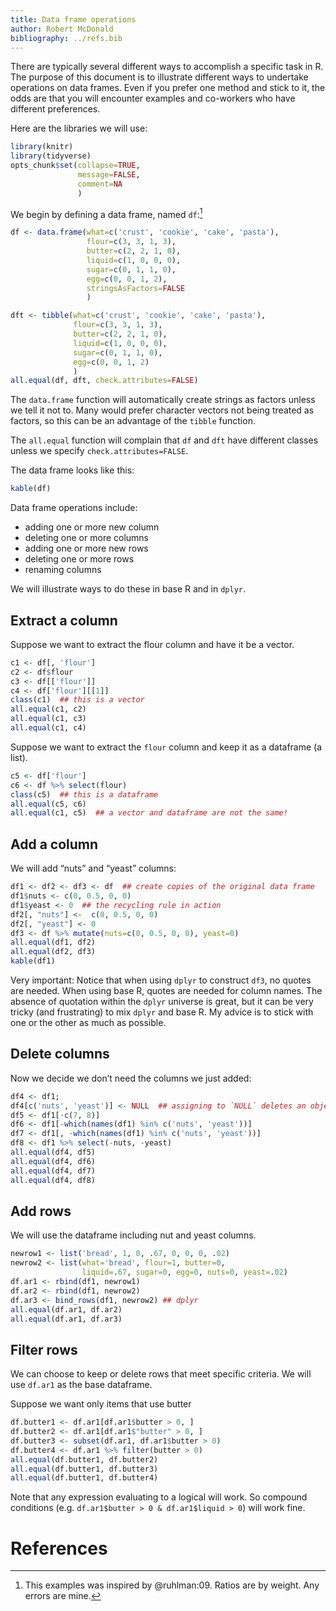 ```yaml
---
title: Data frame operations
author: Robert McDonald
bibliography: ../refs.bib
---
```



There are typically several different ways to accomplish a specific
task in R. The purpose of this document is to illustrate different
ways to undertake operations on data frames. Even if you prefer one
method and stick to it, the odds are that you will encounter examples
and co-workers who have different preferences. 


Here are the libraries we will use:

```r
library(knitr)
library(tidyverse)
opts_chunk$set(collapse=TRUE,
               message=FALSE,
               comment=NA
               )
```

We begin by defining a data frame, named `df`:^[This examples was
inspired by @ruhlman:09. Ratios are by weight. Any errors are mine.]
```r
df <- data.frame(what=c('crust', 'cookie', 'cake', 'pasta'),
                 flour=c(3, 3, 1, 3),
                 butter=c(2, 2, 1, 0),
                 liquid=c(1, 0, 0, 0),
                 sugar=c(0, 1, 1, 0),
                 egg=c(0, 0, 1, 2),
                 stringsAsFactors=FALSE
                 )

dft <- tibble(what=c('crust', 'cookie', 'cake', 'pasta'),
              flour=c(3, 3, 1, 3),
              butter=c(2, 2, 1, 0),
              liquid=c(1, 0, 0, 0),
              sugar=c(0, 1, 1, 0),
              egg=c(0, 0, 1, 2)
              )
all.equal(df, dft, check.attributes=FALSE)
```
The `data.frame` function will automatically create strings as factors
unless we tell it not to. Many would prefer character vectors not
being treated as factors, so this can be an advantage of the `tibble`
function.

The `all.equal` function will complain that `df` and `dft` have
different classes unless we specify `check.attributes=FALSE`.

The data frame looks like this:
```r
kable(df)
```

Data frame operations include: 

* adding one or more new column
* deleting one or more columns
* adding one or more new rows
* deleting one or more rows
* renaming columns

We will illustrate ways to do these in base R and in `dplyr`.

## Extract a column

Suppose we want to extract the flour column and have it be a vector.

```r
c1 <- df[, 'flour']
c2 <- df$flour
c3 <- df[['flour']]
c4 <- df['flour'][[1]]
class(c1)  ## this is a vector
all.equal(c1, c2)
all.equal(c1, c3)
all.equal(c1, c4)
```


Suppose we want to extract the `flour` column and keep it as a
dataframe (a list).

```r
c5 <- df['flour']  
c6 <- df %>% select(flour)
class(c5)  ## this is a dataframe
all.equal(c5, c6)
all.equal(c1, c5)  ## a vector and dataframe are not the same!
```


## Add a column

We will add "nuts" and "yeast" columns:

```r
df1 <- df2 <- df3 <- df  ## create copies of the original data frame
df1$nuts <- c(0, 0.5, 0, 0)
df1$yeast <- 0  ## the recycling rule in action
df2[, "nuts"] <-  c(0, 0.5, 0, 0)
df2[, "yeast"] <- 0
df3 <- df %>% mutate(nuts=c(0, 0.5, 0, 0), yeast=0)
all.equal(df1, df2)
all.equal(df2, df3)
kable(df1)
```

Very important: Notice that when using `dplyr` to construct `df3`, no
quotes are needed. When using base R, quotes are needed for column
names. The absence of quotation within the `dplyr` universe is great,
but it can be very tricky (and frustrating) to mix `dplyr` and base
R. My advice is to stick with one or the other as much as possible.

## Delete columns

Now we decide we don't need the columns we just added:

```r
df4 <- df1;
df4[c('nuts', 'yeast')] <- NULL  ## assigning to `NULL` deletes an object
df5 <- df1[-c(7, 8)]
df6 <- df1[-which(names(df1) %in% c('nuts', 'yeast'))]
df7 <- df1[, -which(names(df1) %in% c('nuts', 'yeast'))]
df8 <- df1 %>% select(-nuts, -yeast)
all.equal(df4, df5)
all.equal(df4, df6)
all.equal(df4, df7)
all.equal(df4, df8)

```

## Add rows

We will use the dataframe including nut and yeast columns.

```r
newrow1 <- list('bread', 1, 0, .67, 0, 0, 0, .02)
newrow2 <- list(what='bread', flour=1, butter=0,
                liquid=.67, sugar=0, egg=0, nuts=0, yeast=.02)
df.ar1 <- rbind(df1, newrow1)
df.ar2 <- rbind(df1, newrow2)
df.ar3 <- bind_rows(df1, newrow2) ## dplyr
all.equal(df.ar1, df.ar2)
all.equal(df.ar1, df.ar3)
```
## Filter rows

We can choose to keep or delete rows that meet specific criteria. We
will use `df.ar1` as the base dataframe.

Suppose we want only items that use butter

```r
df.butter1 <- df.ar1[df.ar1$butter > 0, ]
df.butter2 <- df.ar1[df.ar1$"butter" > 0, ]
df.butter3 <- subset(df.ar1, df.ar1$butter > 0)
df.butter4 <- df.ar1 %>% filter(butter > 0)
all.equal(df.butter1, df.butter2)
all.equal(df.butter1, df.butter3)
all.equal(df.butter1, df.butter4)
```
Note that any expression evaluating to a logical will work. So
compound conditions (e.g. `df.ar1$butter > 0 & df.ar1$liquid > 0`)
will work fine.

# References
